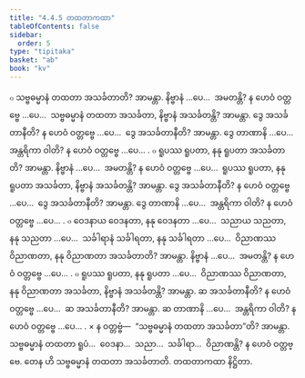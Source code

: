 ```yaml
---
title: "4.4.5 တထတာကထာ"
tableOfContents: false
sidebar:
  order: 5
type: "tipitaka"
basket: "ab"
book: "kv"
---
```



<DynamicBreadcrumb />

<Division number="841" book="kv" e="ch" v="32" p="421">

<Paragraph number="2610" book="kv">
๐ သဗ္ဗဓမ္မာနံ တထတာ အသင်္ခတာတိ? အာမန္တာ. နိဗ္ဗာနံ …ပေ…  အမတန္တိ? န ဟေဝံ ဝတ္တဗ္ဗေ …ပေ…  သဗ္ဗဓမ္မာနံ တထတာ အသင်္ခတာ, နိဗ္ဗာနံ အသင်္ခတန္တိ? အာမန္တာ. ဒွေ အသင်္ခတာနီတိ? န ဟေဝံ ဝတ္တဗ္ဗေ …ပေ…  ဒွေ အသင်္ခတာနီတိ? အာမန္တာ. ဒွေ တာဏာနိ …ပေ…  အန္တရိကာ ဝါတိ? န ဟေဝံ ဝတ္တဗ္ဗေ …ပေ… .
</Paragraph>

</Division>
<Division number="842" book="kv" e="ch" v="32" p="422">

<Paragraph number="2611" book="kv">
๐ ရူပဿ ရူပတာ, နနု ရူပတာ အသင်္ခတာတိ? အာမန္တာ. နိဗ္ဗာနံ …ပေ…  အမတန္တိ? န ဟေဝံ ဝတ္တဗ္ဗေ …ပေ…  ရူပဿ ရူပတာ, နနု ရူပတာ အသင်္ခတာ, နိဗ္ဗာနံ အသင်္ခတန္တိ? အာမန္တာ. ဒွေ အသင်္ခတာနီတိ? န ဟေဝံ ဝတ္တဗ္ဗေ …ပေ…  ဒွေ အသင်္ခတာနီတိ? အာမန္တာ. ဒွေ တာဏာနိ …ပေ…  အန္တရိကာ ဝါတိ? န ဟေဝံ ဝတ္တဗ္ဗေ …ပေ… .
</Paragraph>

<Paragraph number="2612" book="kv">
๐ ဝေဒနာယ ဝေဒနတာ, နနု ဝေဒနတာ …ပေ…  သညာယ သညတာ, နနု သညတာ …ပေ…  သင်္ခါရာနံ သင်္ခါရတာ, နနု သင်္ခါရတာ …ပေ…  ဝိညာဏဿ ဝိညာဏတာ, နနု ဝိညာဏတာ အသင်္ခတာတိ? အာမန္တာ. နိဗ္ဗာနံ …ပေ…  အမတန္တိ? န ဟေဝံ ဝတ္တဗ္ဗေ …ပေ… .
</Paragraph>

<Paragraph number="2613" book="kv">
๐ ရူပဿ ရူပတာ, နနု ရူပတာ …ပေ…  ဝိညာဏဿ ဝိညာဏတာ, နနု ဝိညာဏတာ အသင်္ခတာ, နိဗ္ဗာနံ အသင်္ခတန္တိ? အာမန္တာ. ဆ အသင်္ခတာနီတိ? န ဟေဝံ ဝတ္တဗ္ဗေ …ပေ…  ဆ အသင်္ခတာနီတိ? အာမန္တာ. ဆ တာဏာနိ …ပေ…  အန္တရိကာ ဝါတိ? န ဟေဝံ ဝတ္တဗ္ဗေ …ပေ… .
</Paragraph>

</Division>
<Division number="843" book="kv" e="ch" v="32" p="422">

<Paragraph number="2614" book="kv">
× န ဝတ္တဗ္ဗံ—  “သဗ္ဗဓမ္မာနံ တထတာ အသင်္ခတာ”တိ? အာမန္တာ. သဗ္ဗဓမ္မာနံ တထတာ ရူပံ…  ဝေဒနာ…  သညာ…  သင်္ခါရာ…  ဝိညာဏန္တိ? န ဟေဝံ ဝတ္တဗ္ဗေ. တေန ဟိ သဗ္ဗဓမ္မာနံ တထတာ အသင်္ခတာတိ.

</Paragraph>
</Division>

<Paragraph number="2615" type="center" book="kv">
တထတာကထာ နိဋ္ဌိတာ.
</Paragraph>